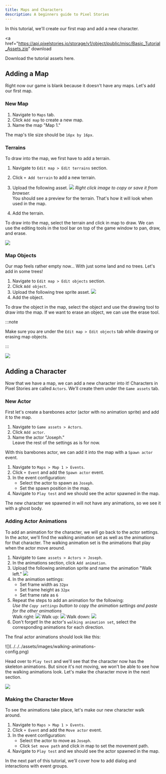 ```yaml
---
title: Maps and Characters
description: A beginners guide to Pixel Stories
---
```



In this tutorial, we'll create our first map and add a new character.

<a
  href="https://api.pixelstories.io/storage/v1/object/public/misc/Basic_Tutorial_Assets.zip"
  download
>
  Download the tutorial assets here.
</a>

## Adding a Map

Right now our game is blank because it doesn't have any maps. Let's add our first map.

### New Map

<Steps>

1. Navigate to `Maps` tab.
2. Click `Add map` to create a new map.
3. Name the map "Map 1."

</Steps>

The map's tile size should be `16px by 16px`.

### Terrains

To draw into the map, we first have to add a terrain.

<Steps>

1. Navigate to `Edit map > Edit terrains` section.
2. Click `+ Add terrain` to add a new terrain.
3. Upload the following asset.
   <pixel-art>
   ![](../../../assets/images/terrain-3.png)
   </pixel-art>
   _Right click image to copy or save it from browser._ <br/>
   You should see a preview for the terrain. That's how it will look when used in the map.

4. Add the terrain.

</Steps>

To draw into the map, select the terrain and click in map to draw. We can use the editing
tools in the tool bar on top of the game window to pan, draw, and erase.

![](../../../assets/images/resulting-map.png)

### Map Objects

Our map feels rather empty now... With just some land and no trees. Let's add in some trees!

<Steps>

1. Navigate to `Edit map > Edit objects` section.
2. Click `Add object`.
3. Upload the following tree sprite asset.
   <pixel-art>
   ![](../../../assets/images/tree-2.png)
   </pixel-art>
4. Add the object.

</Steps>

To draw the object in the map, select the object and use the drawing tool to draw into the map. If we want to erase an object, we can use the erase tool.

:::note

Make sure you are under the `Edit map > Edit objects` tab while drawing or erasing map objects.

:::

![](../../../assets/images/resulting-terrain.png)

## Adding a Character

Now that we have a map, we can add a new character into it! Characters in Pixel Stories are called `Actors`. We'll create them under the `Game assets` tab.

### New Actor

First let's create a barebones actor (actor with no animation sprite) and add it to the map.

<Steps>

1. Navigate to `Game assets > Actors`.
2. Click `Add actor`.
3. Name the actor "Joseph." <br/>
   Leave the rest of the settings as is for now.

</Steps>

With this barebones actor, we can add it into the map with a `Spawn actor` event.

<Steps>

1. Navigate to `Maps > Map 1 > Events`.
2. Click `+ Event` and add the `Spawn actor` event.
3. In the event configuration:
   - Select the actor to spawn as `Joseph`.
   - Set the spawn position in the map.
4. Navigate to `Play test` and we should see the actor spawned in the map.

</Steps>

The new character we spawned in will not have any animations, so we see it with a ghost body.

### Adding Actor Animations

To add an animation for the character, we will go back to the actor settings. In the actor, we'll find the walking animation set as well as the animations for that character. The walking animation set is the animations that play when the actor move around.

<Steps>

1. Navigate to `Game assets > Actors > Joseph`.
2. In the animations section, click `Add animation`.
3. Upload the following animation sprite and name the animation "Walk left."
   <pixel-art>
   ![](../../../assets/images/walk-left.png)
   </pixel-art>
4. In the animation settings:
   - Set frame width as `32px`
   - Set frame height as `32px`
   - Set frame rate as `6`
5. Repeat the steps to add an animation for the following: <br/>
   _Use the `Copy settings` button to copy the animation settings and paste for the other animations_ <br/>
   Walk right:
   <pixel-art>
   ![](../../../assets/images/walkright.png)
   </pixel-art>
   Walk up:
   <pixel-art>
   ![](../../../assets/images/walkup.png)
   </pixel-art>
   Walk down:
   <pixel-art>
   ![](../../../assets/images/wakdown.png)
   </pixel-art>
6. Don't forget! In the actor's `walking animation set`, select the corresponding animations for each direction. <br/>

</Steps>

The final actor animations should look like this:

<div style="max-width:350px;">
  ![](../../../assets/images/walking-animations-config.png)
</div>

Head over to `Play test` and we'll see that the character now has the skeleton animations. But since it's not moving, we won't be able to see how the walking animations look. Let's make the character move in the next section.

![](../../../assets/images/actor-with-ghost.png)

### Making the Character Move

To see the animations take place, let's make our new character walk around.

<Steps>

1. Navigate to `Maps > Map 1 > Events`.
2. Click `+ Event` and add the `Move actor` event.
3. In the event configuration:
   - Select the actor to move as `Joseph`.
   - Click `Set move path` and click in map to set the movement path.
4. Navigate to `Play test` and we should see the actor spawned in the map.

</Steps>

In the next part of this tutorial, we'll cover how to add dialog and interactions with event groups.
